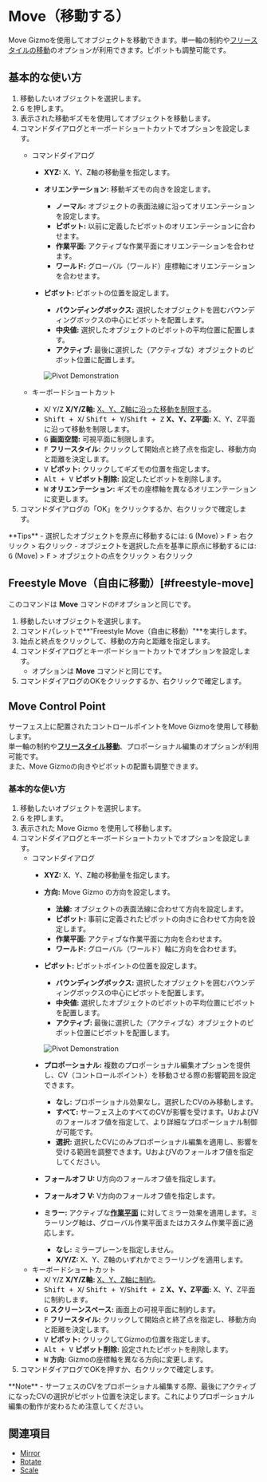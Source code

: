 
# Move（移動する）

<Reference shortcut="G" command="Move" button="コマンドバーで " buttonIcon='button-move' />

Move Gizmoを使用してオブジェクトを移動できます。単一軸の制約や[フリースタイルの移動](#freestyle-move)のオプションが利用できます。ピボットも調整可能です。

## 基本的な使い方

1. 移動したいオブジェクトを選択します。  
2. <kbd>G</kbd> を押します。  
3. 表示された移動ギズモを使用してオブジェクトを移動します。  
4. コマンドダイアログとキーボードショートカットでオプションを設定します。  
   - <Kst>コマンドダイアログ</Kst>  
      - **XYZ:** X、Y、Z軸の移動量を指定します。  
      - **オリエンテーション:** 移動ギズモの向きを設定します。  
         - <ButtonIcon type="button-normal"/> **ノーマル:** オブジェクトの表面法線に沿ってオリエンテーションを設定します。  
         - <ButtonIcon type="button-pivot"/> **ピボット:** 以前に定義したピボットのオリエンテーションに合わせます。  
         - <ButtonIcon type="button-construction-plane"/> **作業平面:** アクティブな作業平面にオリエンテーションを合わせます。  
         - <ButtonIcon type="button-world"/> **ワールド:** グローバル（ワールド）座標軸にオリエンテーションを合わせます。  
      - **ピボット:** ピボットの位置を設定します。  
         - <ButtonIcon type="button-bbox"/> **バウンディングボックス:** 選択したオブジェクトを囲むバウンディングボックスの中心にピボットを配置します。  
         - <ButtonIcon type="button-median"/> **中央値:** 選択したオブジェクトのピボットの平均位置に配置します。  
         - <ButtonIcon type="button-active"/> **アクティブ:** 最後に選択した（アクティブな）オブジェクトのピボット位置に配置します。

         ![Pivot Demonstration](/img/pivot-move.png)

   - <Kst>キーボードショートカット</Kst>  
      - <kbd>X</kbd>/ <kbd>Y</kbd>/<kbd>Z</kbd> **X/Y/Z軸:** [X、Y、Z軸に沿った移動を制限する](/tool/sketching-essentials#constrain-to-an-axis)。  
      - <kbd>Shift + X</kbd>/ <kbd>Shift + Y</kbd>/<kbd>Shift + Z</kbd> **X、Y、Z平面:** X、Y、Z平面に沿って移動を制限します。  
      - <kbd>G</kbd> **画面空間:** 可視平面に制限します。  
      - <kbd>F</kbd> **フリースタイル:** クリックして開始点と終了点を指定し、移動方向と距離を決定します。  
      - <kbd>V</kbd> **ピボット:** クリックしてギズモの位置を指定します。  
      - <kbd>Alt + V</kbd> **ピボット削除:** 設定したピボットを削除します。  
      - <kbd>W</kbd> **オリエンテーション:** ギズモの座標軸を異なるオリエンテーションに変更します。  
5. コマンドダイアログの「OK」をクリックするか、右クリックで確定します。  

<Callout type="info" emoji="💡">
**Tips**
- 選択したオブジェクトを原点に移動するには: <kbd>G</kbd> (Move) > <kbd>F</kbd> > 右クリック > 右クリック
- オブジェクトを選択した点を基準に原点に移動するには: <kbd>G</kbd> (Move) > <kbd>F</kbd> > オブジェクトの点をクリック > 右クリック
</Callout>

## Freestyle Move（自由に移動）[#freestyle-move]

このコマンドは **Move** コマンドの<kbd>F</kbd>オプションと同じです。

1. 移動したいオブジェクトを選択します。
2. コマンドパレットで**"Freestyle Move（自由に移動）"**を実行します。
3. 始点と終点をクリックして、移動の方向と距離を指定します。
4. コマンドダイアログとキーボードショートカットでオプションを設定します。
   - オプションは **Move** コマンドと同じです。
5. コマンドダイアログのOKをクリックするか、右クリックで確定します。

<VideoPlayer fileName="freestyle-move"/>

## Move Control Point

<Reference shortcut="G" command="Move" button="Left of Command Bar"  buttonIcon='button-move'/>

サーフェス上に配置されたコントロールポイントをMove Gizmoを使用して移動します。  
単一軸の制約や[**フリースタイル移動**](#freestyle-move)、プロポーショナル編集のオプションが利用可能です。  
また、Move Gizmoの向きやピボットの配置も調整できます。

### 基本的な使い方

1. 移動したいオブジェクトを選択します。
2. <kbd>G</kbd> を押します。
3. 表示された Move Gizmo を使用して移動します。
4. コマンドダイアログとキーボードショートカットでオプションを設定します。
   - <Kst>コマンドダイアログ</Kst>
      - **XYZ:** X、Y、Z軸の移動量を指定します。
      - **方向:** Move Gizmo の方向を設定します。
         - <ButtonIcon type="button-normal"/> **法線:** オブジェクトの表面法線に合わせて方向を設定します。
         - <ButtonIcon type="button-pivot"/> **ピボット:** 事前に定義されたピボットの向きに合わせて方向を設定します。
         - <ButtonIcon type="button-construction-plane"/> **作業平面:** アクティブな作業平面に方向を合わせます。
         - <ButtonIcon type="button-world"/> **ワールド:** グローバル（ワールド）軸に方向を合わせます。
      - **ピボット:** ピボットポイントの位置を設定します。
         - <ButtonIcon type="button-bbox"/> **バウンディングボックス:** 選択したオブジェクトを囲むバウンディングボックスの中心にピボットを配置します。
         - <ButtonIcon type="button-median"/> **中央値:** 選択したオブジェクトのピボットの平均位置にピボットを配置します。
         - <ButtonIcon type="button-active"/> **アクティブ:** 最後に選択した（アクティブな）オブジェクトのピボット位置にピボットを配置します。  

         ![Pivot Demonstration](/img/pivot-move.png)

      - **プロポーショナル:** 複数のプロポーショナル編集オプションを提供し、CV（コントロールポイント）を移動させる際の影響範囲を設定できます。
         - **なし:** プロポーショナル効果なし。選択したCVのみ移動します。
         - **すべて:** サーフェス上のすべてのCVが影響を受けます。UおよびVのフォールオフ値を指定して、より詳細なプロポーショナル制御が可能です。
         - **選択:** 選択したCVにのみプロポーショナル編集を適用し、影響を受ける範囲を調整できます。UおよびVのフォールオフ値を指定してください。
      - **フォールオフ U:** U方向のフォールオフ値を指定します。
      - **フォールオフ V:** V方向のフォールオフ値を指定します。
      - **ミラー:** アクティブな[**作業平面**](/plasticity-essentials/construction-plane) に対してミラー効果を適用します。ミラーリング軸は、グローバル作業平面またはカスタム作業平面に適応します。
         - **なし:** ミラープレーンを指定しません。
         - **X/Y/Z:** X、Y、Z軸のいずれかでミラーリングを適用します。
   - <Kst>キーボードショートカット</Kst>
      - <kbd>X</kbd>/ <kbd>Y</kbd>/<kbd>Z</kbd> **X/Y/Z軸:** [X、Y、Z軸に制約](/tool/sketching-essentials#constrain-to-an-axis)。
      - <kbd>Shift + X</kbd>/ <kbd>Shift + Y</kbd>/<kbd>Shift + Z</kbd> **X、Y、Z平面:** X、Y、Z平面に制約します。
      - <kbd>G</kbd> **スクリーンスペース:** 画面上の可視平面に制約します。
      - <kbd>F</kbd> **フリースタイル:** クリックして開始点と終了点を指定し、移動方向と距離を決定します。
      - <kbd>V</kbd> **ピボット:** クリックしてGizmoの位置を指定します。
      - <kbd>Alt + V</kbd> **ピボット削除:** 設定されたピボットを削除します。
      - <kbd>W</kbd> **方向:** Gizmoの座標軸を異なる方向に変更します。
5. コマンドダイアログでOKを押すか、右クリックで確定します。

<VideoPlayer fileName="move-control-point"/>

<Callout type="info" emoji="🗒️">
**Note**
- サーフェスのCVをプロポーショナル編集する際、最後にアクティブになったCVの選択がピボット位置を決定します。これによりプロポーショナル編集の動作が変わるため注意してください。
</Callout>


## 関連項目
- [Mirror](mirror)
- [Rotate](rotate)
- [Scale](scale)